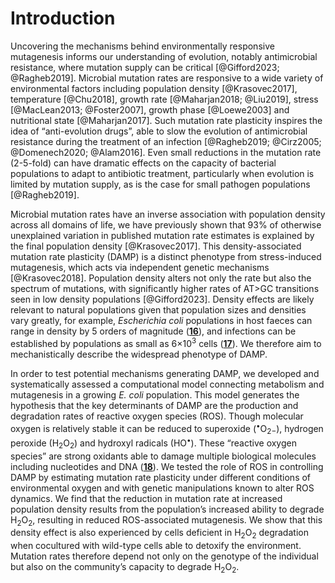 # Introduction

Uncovering the mechanisms behind environmentally responsive mutagenesis informs our understanding of evolution, notably antimicrobial resistance, where mutation supply can be critical [@Gifford2023; @Ragheb2019]. Microbial mutation rates are responsive to a wide variety of environmental factors including population density [@Krasovec2017], temperature [@Chu2018], growth rate [@Maharjan2018; @Liu2019], stress [@MacLean2013; @Foster2007], growth phase [@Loewe2003] and nutritional state [@Maharjan2017]. Such mutation rate plasticity inspires the idea of "anti-evolution drugs", able to slow the evolution of antimicrobial resistance during the treatment of an infection [@Ragheb2019; @Cirz2005; @Domenech2020; @Alam2016]. Even small reductions in the mutation rate (2-5-fold) can have dramatic effects on the capacity of bacterial populations to adapt to antibiotic treatment, particularly when evolution is limited by mutation supply, as is the case for small pathogen populations [@Ragheb2019].

Microbial mutation rates have an inverse association with population density across all domains of life, we have previously shown that 93% of otherwise unexplained variation in published mutation rate estimates is explained by the final population density [@Krasovec2017]. This density-associated mutation rate plasticity (DAMP) is a distinct phenotype from stress-induced mutagenesis, which acts via independent genetic mechanisms [@Krasovec2018]. Population density alters not only the rate but also the spectrum of mutations, with significantly higher rates of AT\>GC transitions seen in low density populations [@Gifford2023]. Density effects are likely relevant to natural populations given that population sizes and densities vary greatly, for example, *Escherichia coli* populations in host faeces can range in density by 5 orders of magnitude ([**16**](https://www.biorxiv.org/content/10.1101/2023.09.27.557722v1.full#ref-16)), and infections can be established by populations as small as 6×10^3^ cells ([**17**](https://www.biorxiv.org/content/10.1101/2023.09.27.557722v1.full#ref-17)). We therefore aim to mechanistically describe the widespread phenotype of DAMP.

In order to test potential mechanisms generating DAMP, we developed and systematically assessed a computational model connecting metabolism and mutagenesis in a growing *E. coli* population. This model generates the hypothesis that the key determinants of DAMP are the production and degradation rates of reactive oxygen species (ROS). Though molecular oxygen is relatively stable it can be reduced to superoxide (^•^O~2−~), hydrogen peroxide (H~2~O~2~) and hydroxyl radicals (HO^•^). These "reactive oxygen species" are strong oxidants able to damage multiple biological molecules including nucleotides and DNA ([**18**](https://www.biorxiv.org/content/10.1101/2023.09.27.557722v1.full#ref-18)). We tested the role of ROS in controlling DAMP by estimating mutation rate plasticity under different conditions of environmental oxygen and with genetic manipulations known to alter ROS dynamics. We find that the reduction in mutation rate at increased population density results from the population's increased ability to degrade H~2~O~2~, resulting in reduced ROS-associated mutagenesis. We show that this density effect is also experienced by cells deficient in H~2~O~2~ degradation when cocultured with wild-type cells able to detoxify the environment. Mutation rates therefore depend not only on the genotype of the individual but also on the community's capacity to degrade H~2~O~2~.
